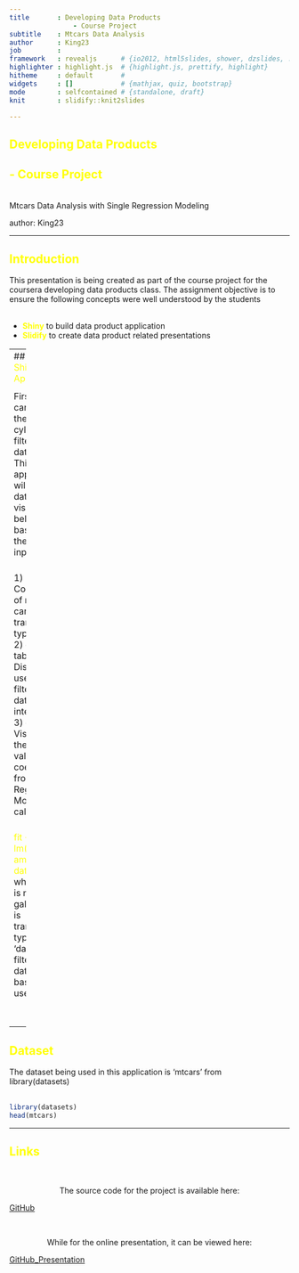 ```yaml
---
title       : Developing Data Products 
                - Course Project  
subtitle    : Mtcars Data Analysis
author      : King23
job         : 
framework   : revealjs      # {io2012, html5slides, shower, dzslides, ...}
highlighter : highlight.js  # {highlight.js, prettify, highlight}
hitheme     : default       # 
widgets     : []            # {mathjax, quiz, bootstrap}
mode        : selfcontained # {standalone, draft}
knit        : slidify::knit2slides

---
```



## <font color="yellow">Developing Data Products 
## - Course Project </font>
<br>
Mtcars Data Analysis with Single Regression Modeling

author: King23


---

## <font color="yellow">Introduction</font>

<p style="text-align: left;" markdown="1">
This presentation is being created as part of the course project for the coursera developing data products class. The assignment objective is to ensure the following concepts were well understood by the students 
<br><br> </p>  


+ <font color="yellow">**Shiny**</font> to build data product application  
+ <font color="yellow">**Slidify**</font> to create data product related presentations

---
## <font color="yellow">The Shiny Application</font>  

<p style="text-align: left;" markdown="1">
This shiny application is simply use the mtcars dataset from library(dataset) in R and build a data visualization to users.  <br><br>

First, user can select the type of cylinder to filter the dataset. This application will provide data visualization below based on the user's input.  <br><br>

1) boxplot    - Comparison of mpg by car's tranmission type <br>
2) data table - Display user's filtered dataset interactively  <br>
3) ggplot     - Visualize the Estimate value of coefficient from Single Regreesion Model calculation  <br><br>

<font color="yellow">fit <- lm(mpg ~ am , data = dat1) </font> <br>
where 'mpg' is mile per gallon, 'am' is tranmission type and 'dat1' if filtered dataset based on user input.


<br><br> </p>

---

## <font color="yellow">Dataset</font>
<p style="text-align: left;" markdown="1">
The dataset being used in this application is 'mtcars' from  
library(datasets) <br><br> </p>  

```r
library(datasets)
head(mtcars)

```

---

## <font color="yellow">Links</font>
<br>
<p style="text-align: Center;" markdown="1">
The source code for the project is available here: </p> [GitHub](https://github.com/King23/DevDataProducts)  

<br>
<p style="text-align: Center;" markdown="1">
While for the online presentation, it can be viewed here: </p> [GitHub_Presentation](http://king23.github.io/DevDataProducts/presentation/index.html)
